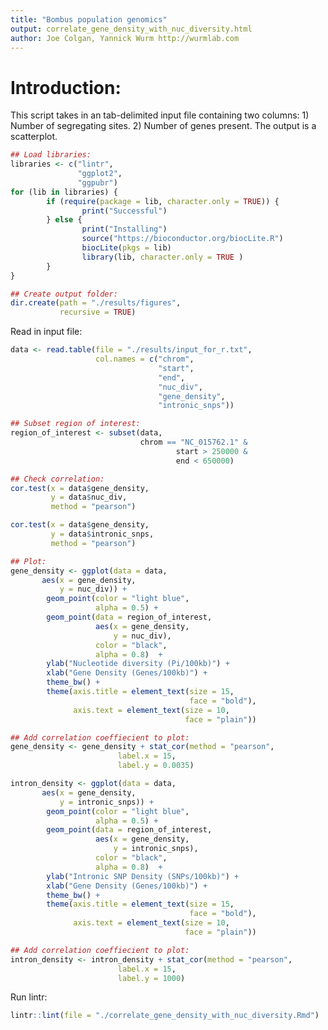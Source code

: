 ```yaml
---
title: "Bombus population genomics"
output: correlate_gene_density_with_nuc_diversity.html
author: Joe Colgan, Yannick Wurm http://wurmlab.com
---
```


# Introduction:
This script takes in an tab-delimited input file containing two columns:
1) Number of segregating sites.
2) Number of genes present.
The output is a scatterplot.  

```r
## Load libraries:
libraries <- c("lintr",
               "ggplot2",
               "ggpubr")
for (lib in libraries) {
        if (require(package = lib, character.only = TRUE)) {
                print("Successful")
        } else {
                print("Installing")
                source("https://bioconductor.org/biocLite.R")
                biocLite(pkgs = lib)
                library(lib, character.only = TRUE )
        }
}

## Create output folder:
dir.create(path = "./results/figures",
           recursive = TRUE)
```

Read in input file:

```r
data <- read.table(file = "./results/input_for_r.txt",
                   col.names = c("chrom",
                                 "start",
                                 "end",
                                 "nuc_div",
                                 "gene_density",
                                 "intronic_snps"))

## Subset region of interest:
region_of_interest <- subset(data,
                             chrom == "NC_015762.1" &
                                     start > 250000 &
                                     end < 650000)

## Check correlation:
cor.test(x = data$gene_density,
         y = data$nuc_div,
         method = "pearson")

cor.test(x = data$gene_density,
         y = data$intronic_snps,
         method = "pearson")

## Plot:
gene_density <- ggplot(data = data,
       aes(x = gene_density,
           y = nuc_div)) +
        geom_point(color = "light blue",
                   alpha = 0.5) +
        geom_point(data = region_of_interest,
                   aes(x = gene_density,
                       y = nuc_div),
                   color = "black",
                   alpha = 0.8)  +
        ylab("Nucleotide diversity (Pi/100kb)") +
        xlab("Gene Density (Genes/100kb)") +
        theme_bw() +
        theme(axis.title = element_text(size = 15,
                                        face = "bold"),
              axis.text = element_text(size = 10,
                                       face = "plain"))

## Add correlation coeffiecient to plot:
gene_density <- gene_density + stat_cor(method = "pearson",
                        label.x = 15,
                        label.y = 0.0035)

intron_density <- ggplot(data = data,
       aes(x = gene_density,
           y = intronic_snps)) +
        geom_point(color = "light blue",
                   alpha = 0.5) +
        geom_point(data = region_of_interest,
                   aes(x = gene_density,
                       y = intronic_snps),
                   color = "black",
                   alpha = 0.8)  +
        ylab("Intronic SNP Density (SNPs/100kb)") +
        xlab("Gene Density (Genes/100kb)") +
        theme_bw() +
        theme(axis.title = element_text(size = 15,
                                        face = "bold"),
              axis.text = element_text(size = 10,
                                       face = "plain"))

## Add correlation coeffiecient to plot:
intron_density <- intron_density + stat_cor(method = "pearson",
                        label.x = 15,
                        label.y = 1000)
```

Run lintr:
```r
lintr::lint(file = "./correlate_gene_density_with_nuc_diversity.Rmd")
```
